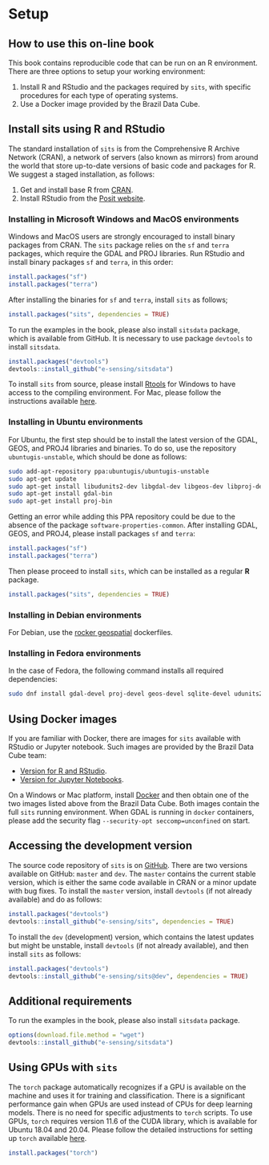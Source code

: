 # Setup {.unnumbered}

## How to use this on-line book {.unnumbered}

This book contains reproducible code that can be run on an R environment. There are three options to setup your working environment:

1. Install R and RStudio and the packages required by `sits`, with specific procedures for each type of operating systems.
2. Use a Docker image provided by the Brazil Data Cube.

## Install sits using R and RStudio {.unnumbered}

The standard installation of `sits` is from the Comprehensive R Archive Network (CRAN), a network of servers (also known as mirrors) from around the world that store up-to-date versions of basic code and packages for R. We suggest a staged installation, as follows:

1. Get and install base R from [CRAN](https://cran.r-project.org/).
2. Install RStudio from the [Posit website](https://posit.co/).

### Installing in Microsoft Windows and MacOS environments{.unnumbered}

Windows and MacOS users are strongly encouraged to install binary packages from CRAN. The `sits` package relies on the `sf` and `terra` packages, which require the GDAL and PROJ libraries. Run RStudio and install binary packages `sf` and `terra`, in this order:

```r
install.packages("sf")
install.packages("terra")
```

After installing the binaries for `sf` and `terra`, install `sits` as follows;

```r
install.packages("sits", dependencies = TRUE)
```

To run the examples in the book, please also install `sitsdata` package, which is available from GitHub. It is necessary to use package `devtools` to install `sitsdata`.

```r
install.packages("devtools")
devtools::install_github("e-sensing/sitsdata")
```

 To install `sits` from source, please install [Rtools](https://cran.r-project.org/bin/windows/Rtools/) for Windows to have access to the compiling environment. For Mac, please follow the instructions available [here](https://mac.r-project.org/tools/).

### Installing in Ubuntu environments{.unnumbered}

For Ubuntu, the first step should be to install the latest version of the GDAL, GEOS, and PROJ4 libraries and binaries. To do so, use the repository `ubuntugis-unstable`, which should be done as follows:

``` sh
sudo add-apt-repository ppa:ubuntugis/ubuntugis-unstable
sudo apt-get update
sudo apt-get install libudunits2-dev libgdal-dev libgeos-dev libproj-dev 
sudo apt-get install gdal-bin
sudo apt-get install proj-bin
```
Getting an error while adding this PPA repository could be due to the absence of the package `software-properties-common`. After installing GDAL, GEOS, and PROJ4, please install packages `sf` and `terra`:

```r
install.packages("sf")
install.packages("terra")
```

Then please proceed to install `sits`, which can be installed as a regular **R** package.

```r
install.packages("sits", dependencies = TRUE)
```

### Installing in Debian environments{.unnumbered}

For Debian,  use the [rocker geospatial](https://github.com/rocker-org/geospatial) dockerfiles. 

### Installing in Fedora environments

In the case of Fedora, the following command installs all required dependencies:

```sh
sudo dnf install gdal-devel proj-devel geos-devel sqlite-devel udunits2-devel
```

## Using Docker images {.unnumbered}

If you are familiar with Docker, there are images for `sits` available with RStudio or Jupyter notebook. Such images are provided by the Brazil Data Cube team:

- [Version for R and RStudio](https://hub.docker.com/r/brazildatacube/sits-rstudio).
- [Version for Jupyter Notebooks](https://hub.docker.com/r/brazildatacube/sits-jupyter).

On a Windows or Mac platform, install [Docker](https://docs.docker.com/desktop/install/windows-install/) and then obtain one of the two images listed above from the Brazil Data Cube. Both images contain the full `sits` running environment. When GDAL is running in `docker` containers, please add the security flag `--security-opt seccomp=unconfined` on start. 

## Accessing the development version {.unnumbered}

The source code repository of `sits` is on [GitHub](https://github.com/e-sensing/sits). There are two versions available on GitHub: `master` and `dev`. The `master` contains the current stable version, which is either the same code available in CRAN or a minor update with bug fixes. To install the `master` version, install `devtools` (if not already available) and do as follows: 

```r
install.packages("devtools")
devtools::install_github("e-sensing/sits", dependencies = TRUE)
```

To install the `dev` (development) version, which contains the latest updates but might be unstable, install `devtools` (if not already available), and then install `sits` as follows:

```r
install.packages("devtools")
devtools::install_github("e-sensing/sits@dev", dependencies = TRUE)
```

## Additional requirements {.unnumbered}

To run the examples in the book, please also install `sitsdata` package.

```r
options(download.file.method = "wget")
devtools::install_github("e-sensing/sitsdata")
```

## Using GPUs with `sits` {.unnumbered}

The `torch` package automatically recognizes if a GPU is available on the machine and uses it for training and classification. There is a significant performance gain when GPUs are used instead of CPUs for deep learning models. There is no need for specific adjustments to `torch` scripts.  To use GPUs, `torch` requires version 11.6 of the CUDA library, which is available for Ubuntu 18.04 and 20.04. Please follow the detailed instructions for setting up `torch` available [here](https://torch.mlverse.org/docs/articles/installation.html).

```r
install.packages("torch")
```
